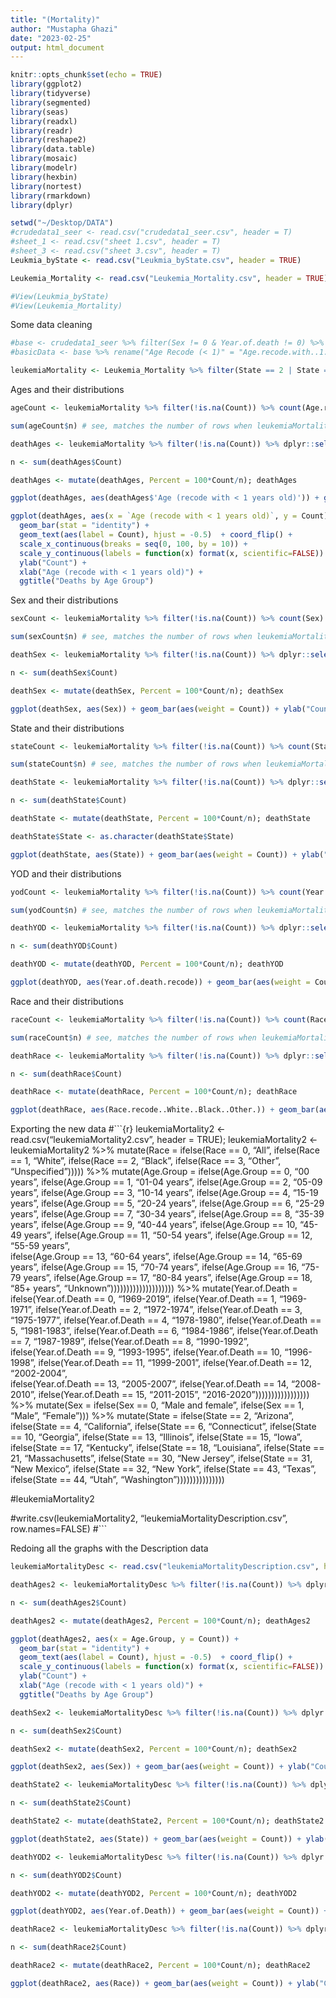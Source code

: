 ```yaml
---
title: "(Mortality)"
author: "Mustapha Ghazi"
date: "2023-02-25"
output: html_document
---
```


```r
knitr::opts_chunk$set(echo = TRUE)
library(ggplot2)
library(tidyverse)
library(segmented)
library(seas)
library(readxl)
library(readr)
library(reshape2)
library(data.table)
library(mosaic)
library(modelr)
library(hexbin)
library(nortest)
library(rmarkdown)
library(dplyr)
```

```r
setwd("~/Desktop/DATA")
#crudedata1_seer <- read.csv("crudedata1_seer.csv", header = T)
#sheet_1 <- read.csv("sheet 1.csv", header = T)
#sheet_3 <- read.csv("sheet 3.csv", header = T)
Leukmia_byState <- read.csv("Leukmia_byState.csv", header = TRUE)

Leukemia_Mortality <- read.csv("Leukemia_Mortality.csv", header = TRUE)

#View(Leukmia_byState)
#View(Leukemia_Mortality)
```

Some data cleaning
```r
#base <- crudedata1_seer %>% filter(Sex != 0 & Year.of.death != 0) %>% dplyr::select(Age.recode.with..1.year.olds, Sex, Year.of.death)
#basicData <- base %>% rename("Age Recode (< 1)" = "Age.recode.with..1.year.olds", "Year of Death" = "Year.of.death"); basicData

leukemiaMortality <- Leukemia_Mortality %>% filter(State == 2 | State == 4 | State == 6 | State == 10 | State == 13 | State == 15 | State == 17 | State == 18 | State == 21 | State == 30 | State == 31 | State == 32 | State == 43 | State == 44 | State == 47); leukemiaMortality
```

Ages and their distributions
```r
ageCount <- leukemiaMortality %>% filter(!is.na(Count)) %>% count(Age.recode.with..1.year.olds) ; ageCount # ok so this isnt how many died but rather how many entries we have. Kinda useless unless you wanna descibe your dataset not the information conveyed

sum(ageCount$n) # see, matches the number of rows when leukemiaMortality %>% filter(!is.na(Count)) is done

deathAges <- leukemiaMortality %>% filter(!is.na(Count)) %>% dplyr::select(Age.recode.with..1.year.olds, Count) %>% group_by(Age.recode.with..1.year.olds) %>% count(Age.recode.with..1.year.olds, wt=Count) %>% rename("Age (recode with < 1 years old)" = "Age.recode.with..1.year.olds", "Count" = "n"); deathAges

n <- sum(deathAges$Count)

deathAges <- mutate(deathAges, Percent = 100*Count/n); deathAges

ggplot(deathAges, aes(deathAges$'Age (recode with < 1 years old)')) + geom_bar(aes(weight = Count)) + ylab("Count") + xlab("Age (recode with < 1 years old)") + ggtitle("Deaths by Age Group")

ggplot(deathAges, aes(x = `Age (recode with < 1 years old)`, y = Count)) +
  geom_bar(stat = "identity") +
  geom_text(aes(label = Count), hjust = -0.5)  + coord_flip() + 
  scale_x_continuous(breaks = seq(0, 100, by = 10)) +
  scale_y_continuous(labels = function(x) format(x, scientific=FALSE)) +
  ylab("Count") +
  xlab("Age (recode with < 1 years old)") +
  ggtitle("Deaths by Age Group")
```

Sex and their distributions
```r
sexCount <- leukemiaMortality %>% filter(!is.na(Count)) %>% count(Sex) ; sexCount # ok so this isnt how many died but rather how many entries we have. Kinda useless unless you wanna descibe your dataset not the information conveyed

sum(sexCount$n) # see, matches the number of rows when leukemiaMortality %>% filter(!is.na(Count)) is done

deathSex <- leukemiaMortality %>% filter(!is.na(Count)) %>% dplyr::select(Sex, Count) %>% group_by(Sex) %>% count(Sex, wt=Count) %>% rename("Count" = "n"); deathSex

n <- sum(deathSex$Count)

deathSex <- mutate(deathSex, Percent = 100*Count/n); deathSex

ggplot(deathSex, aes(Sex)) + geom_bar(aes(weight = Count)) + ylab("Count") + xlab("Sex") + ggtitle("Deaths by Sex Group")
```

State and their distributions
```r
stateCount <- leukemiaMortality %>% filter(!is.na(Count)) %>% count(State) ; stateCount # ok so this isnt how many died but rather how many entries we have. Kinda useless unless you wanna descibe your dataset not the information conveyed

sum(stateCount$n) # see, matches the number of rows when leukemiaMortality %>% filter(!is.na(Count)) is done

deathState <- leukemiaMortality %>% filter(!is.na(Count)) %>% dplyr::select(State, Count) %>% group_by(State) %>% count(State, wt=Count) %>% rename("Count" = "n"); deathState

n <- sum(deathState$Count)

deathState <- mutate(deathState, Percent = 100*Count/n); deathState

deathState$State <- as.character(deathState$State)

ggplot(deathState, aes(State)) + geom_bar(aes(weight = Count)) + ylab("Count") + xlab("State") + ggtitle("Deaths by State") + coord_flip()
```


YOD and their distributions
```r
yodCount <- leukemiaMortality %>% filter(!is.na(Count)) %>% count(Year.of.death.recode) ; yodCount # ok so this isnt how many died but rather how many entries we have. Kinda useless unless you wanna descibe your dataset not the information conveyed

sum(yodCount$n) # see, matches the number of rows when leukemiaMortality %>% filter(!is.na(Count)) is done

deathYOD <- leukemiaMortality %>% filter(!is.na(Count)) %>% dplyr::select(Year.of.death.recode, Count) %>% group_by(Year.of.death.recode) %>% count(Year.of.death.recode, wt=Count) %>% rename("Count" = "n"); deathYOD

n <- sum(deathYOD$Count)

deathYOD <- mutate(deathYOD, Percent = 100*Count/n); deathYOD

ggplot(deathYOD, aes(Year.of.death.recode)) + geom_bar(aes(weight = Count)) + ylab("Count") + xlab("Year of Death") + ggtitle("Deaths by Year of Death") + coord_flip()
```

Race and their distributions
```r
raceCount <- leukemiaMortality %>% filter(!is.na(Count)) %>% count(Race.recode..White..Black..Other.) ; raceCount # ok so this isnt how many died but rather how many entries we have. Kinda useless unless you wanna descibe your dataset not the information conveyed

sum(raceCount$n) # see, matches the number of rows when leukemiaMortality %>% filter(!is.na(Count)) is done

deathRace <- leukemiaMortality %>% filter(!is.na(Count)) %>% dplyr::select(Race.recode..White..Black..Other., Count) %>% group_by(Race.recode..White..Black..Other.) %>% count(Race.recode..White..Black..Other., wt=Count) %>% rename("Count" = "n"); deathRace

n <- sum(deathRace$Count)

deathRace <- mutate(deathRace, Percent = 100*Count/n); deathRace

ggplot(deathRace, aes(Race.recode..White..Black..Other.)) + geom_bar(aes(weight = Count)) + ylab("Count") + xlab("Race") + ggtitle("Deaths by Race") + coord_flip()
```

Exporting the new data
#```{r}
leukemiaMortality2 <- read.csv("leukemiaMortality2.csv", header = TRUE); 
leukemiaMortality2 <- leukemiaMortality2 %>% 
   mutate(Race = ifelse(Race == 0, "All", 
                        ifelse(Race == 1, "White", 
                        ifelse(Race == 2, "Black",
                        ifelse(Race == 3, "Other", "Unspecified"))))) %>%
   mutate(Age.Group = ifelse(Age.Group == 0, "00 years", 
                        ifelse(Age.Group == 1, "01-04 years", 
                        ifelse(Age.Group == 2, "05-09 years",
                        ifelse(Age.Group == 3, "10-14 years",
                        ifelse(Age.Group == 4, "15-19 years", 
                        ifelse(Age.Group == 5, "20-24 years",
                        ifelse(Age.Group == 6, "25-29 years",
                        ifelse(Age.Group == 7, "30-34 years", 
                        ifelse(Age.Group == 8, "35-39 years",
                        ifelse(Age.Group == 9, "40-44 years",
                        ifelse(Age.Group == 10, "45-49 years", 
                        ifelse(Age.Group == 11, "50-54 years",
                        ifelse(Age.Group == 12, "55-59 years",  
                        ifelse(Age.Group == 13, "60-64 years", 
                        ifelse(Age.Group == 14, "65-69 years",
                        ifelse(Age.Group == 15, "70-74 years",
                        ifelse(Age.Group == 16, "75-79 years", 
                        ifelse(Age.Group == 17, "80-84 years",
                        ifelse(Age.Group == 18, "85+ years", "Unknown"))))))))))))))))))))  %>%
   mutate(Year.of.Death = ifelse(Year.of.Death == 0, "1969-2019", 
                        ifelse(Year.of.Death == 1, "1969-1971", 
                        ifelse(Year.of.Death == 2, "1972-1974",
                        ifelse(Year.of.Death == 3, "1975-1977",
                        ifelse(Year.of.Death == 4, "1978-1980", 
                        ifelse(Year.of.Death == 5, "1981-1983",
                        ifelse(Year.of.Death == 6, "1984-1986",
                        ifelse(Year.of.Death == 7, "1987-1989", 
                        ifelse(Year.of.Death == 8, "1990-1992",
                        ifelse(Year.of.Death == 9, "1993-1995",
                        ifelse(Year.of.Death == 10, "1996-1998", 
                        ifelse(Year.of.Death == 11, "1999-2001",
                        ifelse(Year.of.Death == 12, "2002-2004",  
                        ifelse(Year.of.Death == 13, "2005-2007", 
                        ifelse(Year.of.Death == 14, "2008-2010",
                        ifelse(Year.of.Death == 15, "2011-2015", "2016-2020"))))))))))))))))) %>%
   mutate(Sex = ifelse(Sex == 0, "Male and female", 
                        ifelse(Sex == 1, "Male", "Female"))) %>%
   mutate(State = ifelse(State == 2, "Arizona", 
                        ifelse(State == 4, "California", 
                        ifelse(State == 6, "Connecticut",
                        ifelse(State == 10, "Georgia",
                        ifelse(State == 13, "Illinois", 
                        ifelse(State == 15, "Iowa",
                        ifelse(State == 17, "Kentucky",
                        ifelse(State == 18, "Louisiana", 
                        ifelse(State == 21, "Massachusetts",
                        ifelse(State == 30, "New Jersey",
                        ifelse(State == 31, "New Mexico", 
                        ifelse(State == 32, "New York",
                        ifelse(State == 43, "Texas",  
                        ifelse(State == 44, "Utah", "Washington")))))))))))))))

#leukemiaMortality2

#write.csv(leukemiaMortality2, "leukemiaMortalityDescription.csv", row.names=FALSE)
#```


Redoing all the graphs with the Description data

```r
leukemiaMortalityDesc <- read.csv("leukemiaMortalityDescription.csv", header = TRUE);

deathAges2 <- leukemiaMortalityDesc %>% filter(!is.na(Count)) %>% dplyr::select(Age.Group, Count) %>% group_by(Age.Group) %>% count(Age.Group, wt=Count) %>% rename("Count" = "n"); deathAges2

n <- sum(deathAges2$Count)

deathAges2 <- mutate(deathAges2, Percent = 100*Count/n); deathAges2

ggplot(deathAges2, aes(x = Age.Group, y = Count)) +
  geom_bar(stat = "identity") +
  geom_text(aes(label = Count), hjust = -0.5)  + coord_flip() +
  scale_y_continuous(labels = function(x) format(x, scientific=FALSE)) +
  ylab("Count") +
  xlab("Age (recode with < 1 years old)") +
  ggtitle("Deaths by Age Group")
```

```r
deathSex2 <- leukemiaMortalityDesc %>% filter(!is.na(Count)) %>% dplyr::select(Sex, Count) %>% group_by(Sex) %>% count(Sex, wt=Count) %>% rename("Count" = "n"); deathSex2

n <- sum(deathSex2$Count)

deathSex2 <- mutate(deathSex2, Percent = 100*Count/n); deathSex2

ggplot(deathSex2, aes(Sex)) + geom_bar(aes(weight = Count)) + ylab("Count") + xlab("Sex") + ggtitle("Deaths by Sex Group")
```
```r
deathState2 <- leukemiaMortalityDesc %>% filter(!is.na(Count)) %>% dplyr::select(State, Count) %>% group_by(State) %>% count(State, wt=Count) %>% rename("Count" = "n"); deathState2

n <- sum(deathState2$Count)

deathState2 <- mutate(deathState2, Percent = 100*Count/n); deathState2

ggplot(deathState2, aes(State)) + geom_bar(aes(weight = Count)) + ylab("Count") + xlab("State") + ggtitle("Deaths by State") + coord_flip()
```

```r
deathYOD2 <- leukemiaMortalityDesc %>% filter(!is.na(Count)) %>% dplyr::select(Year.of.Death, Count) %>% group_by(Year.of.Death) %>% count(Year.of.Death, wt=Count) %>% rename("Count" = "n"); deathYOD2

n <- sum(deathYOD2$Count)

deathYOD2 <- mutate(deathYOD2, Percent = 100*Count/n); deathYOD2

ggplot(deathYOD2, aes(Year.of.Death)) + geom_bar(aes(weight = Count)) + ylab("Count") + xlab("Year of Death") + ggtitle("Deaths by Year of Death") + coord_flip()
```

```r
deathRace2 <- leukemiaMortalityDesc %>% filter(!is.na(Count)) %>% dplyr::select(Race, Count) %>% group_by(Race) %>% count(Race, wt=Count) %>% rename("Count" = "n"); deathRace2

n <- sum(deathRace2$Count)

deathRace2 <- mutate(deathRace2, Percent = 100*Count/n); deathRace2

ggplot(deathRace2, aes(Race)) + geom_bar(aes(weight = Count)) + ylab("Count") + xlab("Race") + ggtitle("Deaths by Race") + coord_flip()
```

